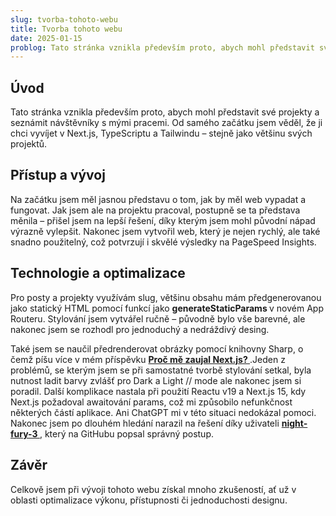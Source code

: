 ```yaml
---
slug: tvorba-tohoto-webu
title: Tvorba tohoto webu
date: 2025-01-15
problog: Tato stránka vznikla především proto, abych mohl představit své projekty a seznámit návštěvníky s mými pracemi. Od samého začátku jsem věděl, že ji chci vyvíjet v Next.js – stejně jako většinu svých projektů.
---
```


<div>
  <h2 style="color: var(--blog-heading-color);">Úvod</h2>
  <p>
    Tato stránka vznikla především proto, abych mohl představit své projekty a
    seznámit návštěvníky s mými pracemi. Od samého začátku jsem věděl, že ji
    chci vyvíjet v Next.js, TypeScriptu a Tailwindu – stejně jako většinu svých
    projektů.
  </p>

<h2 style="color: var(--blog-heading-color);">Přístup a vývoj</h2>
<p>
  Na začátku jsem měl jasnou představu o tom, jak by měl web vypadat a fungovat.
  Jak jsem ale na projektu pracoval, postupně se ta představa měnila – přišel
  jsem na lepší řešení, díky kterým jsem mohl původní nápad výrazně vylepšit.
  Nakonec jsem vytvořil web, který je nejen rychlý, ale také snadno použitelný,
  což potvrzují i skvělé výsledky na PageSpeed Insights.
</p>

<h2 style="color: var(--blog-heading-color);">Technologie a optimalizace</h2>
<p>
  Pro posty a projekty využívám slug, většinu obsahu mám předgenerovanou jako
  statický HTML pomocí funkcí jako
  <text style="color: var(--blog-function); font-weight: 700;">
    generateStaticParams
  </text>v novém App Routeru. Stylování jsem vytvářel ručně – původně bylo vše barevné,
  ale nakonec jsem se rozhodl pro jednoduchý a nedráždivý desing.
</p>
<p>
  Také jsem se naučil předrenderovat obrázky pomocí knihovny Sharp, o čemž píšu
  více v mém příspěvku
  <a
    href="https://marek-krumal-port.vercel.app/en/posts/procnextjs"
    style="color: var(--blog-link-color); font-weight: 650;"
  >
    Proč mě zaujal Next.js?
  </a>.Jeden z problémů, se kterým jsem se při samostatné tvorbě stylování setkal,
  byla nutnost ladit barvy zvlášť pro Dark a Light // mode ale nakonec jsem si poradil.
  Další komplikace nastala při použití Reactu v19 a Next.js 15, kdy Next.js požadoval
  awaitování params, což mi způsobilo nefunkčnost některých částí aplikace. Ani ChatGPT
  mi v této situaci nedokázal pomoci. Nakonec jsem po dlouhém hledání narazil na
  řešení díky uživateli <a
    href="https://github.com/orgs/community/discussions/142577"
    style="color: var(--blog-link-color); font-weight: 650;"
  >
    night-fury-3
  </a>, který na GitHubu popsal správný postup.
</p>

  <h2 style="color: var(--blog-heading-color);">Závěr</h2>
  <p>
    Celkově jsem při vývoji tohoto webu získal mnoho zkušeností, ať už v oblasti
    optimalizace výkonu, přístupnosti či jednoduchosti designu.
  </p>
</div>
